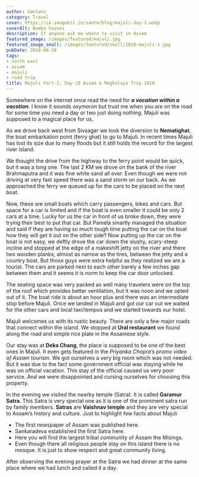 ```yaml
---
author: Santanu
category: Travel
cover: https://ik.imagekit.io/santm/blog/majuli-day-1.webp
coverAlt: Bambo houses
description: If anyone ask me where to visit in Assam
featured_image: /images/featured/majuli.jpg
featured_image_small: /images/featured/small/2020-majuli-1.jpg
pubDate: 2018-06-20
tags:
- north east
- assam
- majuli
- road trip
title: Majuli Part-I, Day-10 Assam & Meghalaya Trip 2018
---
```


Somewhere on the internet once read the need for ***a vacation within a vacation***. I know it sounds oxymoron but trust me when you are on the road for some time you need a day or two just doing nothing. Majuli was supposed to a magical place for us.  

As we drove back west from Sivsagar we took the diversion to **Nematighat**, the boat embarkation point (ferry ghat) to go to Majuli. In recent times Majuli has lost its size due to many floods but it still holds the record for the largest river island.  

We thought the drive from the highway to the ferry point would be quick, but it was a long one. The last 2 KM we drove on the bank of the river Brahmaputra and it was fine white sand all over. Even though we were not driving at very fast speed there was a sand storm on our back. As we approached the ferry we queued up for the cars to be placed on the next boat.  

Now, these are small boats which carry passengers, bikes and cars. But space for a car is limited and if the boat is even smaller it could be only 2 cars at a time. Lucky for us the car in front of us broke down, they were trying their best to put that car. But Pamela smartly managed the situation and said if they are having so much tough time putting the car on the boat how they will get it out on the other side? Now putting up the car on the boat is not easy, we deftly drove the car down the slushy, scary-steep incline and stopped at the edge of a makeshift jetty on the river and there two wooden planks, almost as narrow as the tires, between the jetty and a country boat. But those guys were extra helpful as they realized we are a tourist. The cars are parked next to each other barely a few inches gap between them and it seems it is  norm to keep the car door unlocked.  

The seating space was very packed as well many travelers were on the top of the roof which provides better ventilation,  but it was noon and we opted out of it. The boat ride is about an hour plus and there was an intermediate stop before Majuli. Once we landed in Majuli and got our car out we waited for the other cars and local taxi/tempos and we started towards our hotel.  

Majuli welcomes us with its rustic beauty. There are only a few major roads that connect within the island. We stopped at **Ural restaurant** we found along the road and simple rice plate in the Assamese style.  

Our stay was at **Deka Chang**, the place is supposed to be one of the best ones in Majuli. It even gets featured in the *Priyanka Chopra’s promo video of Assam tourism*. We got ourselves a very big room which was not needed. But it was due to the fact some government official was staying while he was on official vacation. This stay of the official caused us very poor service. And we were disappointed and cursing ourselves for choosing this property.  

In the evening we visited the nearby temple (Satra). It is called **Garamur Satra**. This Satra is very special one as it is one of the prominent satra run by family members.  **Satras** are **Vaishnav temple** and they are very special to <span class="underline">Assam’s history and culture</span>. Just to highlight few facts about Majuli  

- The first newspaper of Assam was published here.  
- Sankaradeva established the first Satra here.  
- Here you will find the largest tribal community of Assam the Misings.  
- Even though there all religious people stay on this island there is no mosque. It is just to show respect and great community living.  

After observing the evening prayer at the Satra we had dinner at the same place where we had lunch and called it a day.